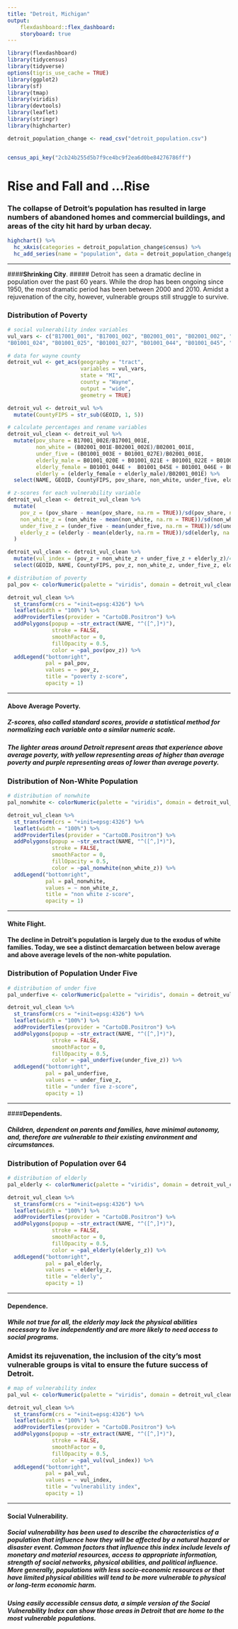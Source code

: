 ```yaml
---
title: "Detroit, Michigan"
output: 
    flexdashboard::flex_dashboard:
    storyboard: true 
---
```


```r

library(flexdashboard)
library(tidycensus)
library(tidyverse)
options(tigris_use_cache = TRUE)
library(ggplot2)
library(sf)
library(tmap)
library(viridis)
library(devtools)
library(leaflet)
library(stringr)
library(highcharter)

detroit_population_change <- read_csv("detroit_population.csv")


census_api_key("2cb24b255d5b7f9ce4bc9f2ea6d0be84276786ff")
```
Rise and Fall and ...Rise {.storyboard}
==========================================================================================

### The collapse of Detroit's population has resulted in large numbers of abandoned homes and commercial buildings, and areas of the city hit hard by urban decay. 

```r

highchart() %>%
  hc_xAxis(categories = detroit_population_change$census) %>%
  hc_add_series(name = "population", data = detroit_population_change$population)

```  

*** 
####__Shrinking City__. 
##### Detroit has seen a dramatic decline in population over the past 60 years. While the drop has been ongoing since 1950, the most dramatic period has been between 2000 and 2010. Amidst a rejuvenation of the city, however, vulnerable groups still struggle to survive. 
  


### Distribution of Poverty 

```r
# social vulnerability index variables
vul_vars <- c("B17001_001", "B17001_002", "B02001_001", "B02001_002", "B01001_003", "B01001_020", "B01001_021", "B01001_022", "B01001_023",
"B01001_024", "B01001_025", "B01001_027", "B01001_044", "B01001_045", "B01001_046", "B01001_047", "B01001_048", "B01001_049")

# data for wayne county
detroit_vul <- get_acs(geography = "tract", 
                       variables = vul_vars,
                       state = "MI",
                       county = "Wayne", 
                       output = "wide",
                       geometry = TRUE)

detroit_vul <- detroit_vul %>%
  mutate(CountyFIPS = str_sub(GEOID, 1, 5))

# calculate percentages and rename variables
detroit_vul_clean <- detroit_vul %>%
  mutate(pov_share = B17001_002E/B17001_001E,
         non_white = (B02001_001E-B02001_002E)/B02001_001E,
         under_five = (B01001_003E + B01001_027E)/B02001_001E,
         elderly_male = B01001_020E + B01001_021E + B01001_022E + B01001_023E + B01001_024E + B01001_025E,
         elderly_female = B01001_044E +  B01001_045E + B01001_046E + B01001_047E + B01001_048E + B01001_049E,
         elderly = (elderly_female + elderly_male)/B02001_001E) %>%
  select(NAME, GEOID, CountyFIPS, pov_share, non_white, under_five, elderly)

# z-scores for each vulnerability variable
detroit_vul_clean <- detroit_vul_clean %>%
  mutate(
    pov_z = (pov_share - mean(pov_share, na.rm = TRUE))/sd(pov_share, na.rm = TRUE),
    non_white_z = (non_white - mean(non_white, na.rm = TRUE))/sd(non_white, na.rm = TRUE),
    under_five_z = (under_five - mean(under_five, na.rm = TRUE))/sd(under_five, na.rm = TRUE),
    elderly_z = (elderly - mean(elderly, na.rm = TRUE))/sd(elderly, na.rm = TRUE)
  )

detroit_vul_clean <- detroit_vul_clean %>%
  mutate(vul_index = (pov_z + non_white_z + under_five_z + elderly_z)/4) %>%
  select(GEOID, NAME, CountyFIPS, pov_z, non_white_z, under_five_z, elderly_z, vul_index)

# distribution of poverty
pal_pov <- colorNumeric(palette = "viridis", domain = detroit_vul_clean$pov_z)

detroit_vul_clean %>%
  st_transform(crs = "+init=epsg:4326") %>%
  leaflet(width = "100%") %>%
  addProviderTiles(provider = "CartoDB.Positron") %>%
  addPolygons(popup = ~str_extract(NAME, "^([^,]*)"),
              stroke = FALSE,
              smoothFactor = 0,
              fillOpacity = 0.5,
              color = ~pal_pov(pov_z)) %>%
  addLegend("bottomright",
            pal = pal_pov,
            values = ~ pov_z,
            title = "poverty z-score",
            opacity = 1)
```

*** 
#### __Above Average Poverty.__  

##### Z-scores, also called standard scores, provide a statistical method for normalizing each variable onto a similar numeric scale.  

##### The lighter areas around Detroit represent areas that experience above average poverty, with yellow representing areas of higher than average poverty and purple representing areas of lower than average poverty. 
  
  
### Distribution of Non-White Population
```r

# distribution of nonwhite
pal_nonwhite <- colorNumeric(palette = "viridis", domain = detroit_vul_clean$non_white_z)

detroit_vul_clean %>%
  st_transform(crs = "+init=epsg:4326") %>%
  leaflet(width = "100%") %>%
  addProviderTiles(provider = "CartoDB.Positron") %>%
  addPolygons(popup = ~str_extract(NAME, "^([^,]*)"),
              stroke = FALSE,
              smoothFactor = 0,
              fillOpacity = 0.5,
              color = ~pal_nonwhite(non_white_z)) %>%
  addLegend("bottomright",
            pal = pal_nonwhite,
            values = ~ non_white_z,
            title = "non white z-score",
            opacity = 1)
```

*** 
#### __White Flight.__

#### The decline in Detroit's population is largely due to the exodus of white families. Today, we see a distinct demarcation between below average and above average levels of the non-white population.   

  
### Distribution of Population Under Five 
```r

# distribution of under five
pal_underfive <- colorNumeric(palette = "viridis", domain = detroit_vul_clean$under_five_z)

detroit_vul_clean %>%
  st_transform(crs = "+init=epsg:4326") %>%
  leaflet(width = "100%") %>%
  addProviderTiles(provider = "CartoDB.Positron") %>%
  addPolygons(popup = ~str_extract(NAME, "^([^,]*)"),
              stroke = FALSE,
              smoothFactor = 0,
              fillOpacity = 0.5,
              color = ~pal_underfive(under_five_z)) %>%
  addLegend("bottomright",
            pal = pal_underfive,
            values = ~ under_five_z,
            title = "under five z-score",
            opacity = 1)
```

*** 
####__Dependents.__ 

##### Children, dependent on parents and families, have minimal autonomy, and, therefore are vulnerable to their existing environment and circumstances. 
  
  
### Distribution of Population over 64
```r

# distribution of elderly
pal_elderly <- colorNumeric(palette = "viridis", domain = detroit_vul_clean$elderly_z)

detroit_vul_clean %>%
  st_transform(crs = "+init=epsg:4326") %>%
  leaflet(width = "100%") %>%
  addProviderTiles(provider = "CartoDB.Positron") %>%
  addPolygons(popup = ~str_extract(NAME, "^([^,]*)"),
              stroke = FALSE,
              smoothFactor = 0,
              fillOpacity = 0.5,
              color = ~pal_elderly(elderly_z)) %>%
  addLegend("bottomright",
            pal = pal_elderly,
            values = ~ elderly_z,
            title = "elderly",
            opacity = 1)
```

**** 
#### __Dependence.__

##### While not true for all, the elderly may lack the physical abilities necessary to live independently and are more likely to need access to social programs. 

  
### Amidst its rejuvenation, the inclusion of the city's most vulnerable groups is vital to ensure the future success of Detroit.  
```r

# map of vulnerability index 
pal_vul <- colorNumeric(palette = "viridis", domain = detroit_vul_clean$vul_index)

detroit_vul_clean %>%
  st_transform(crs = "+init=epsg:4326") %>%
  leaflet(width = "100%") %>%
  addProviderTiles(provider = "CartoDB.Positron") %>%
  addPolygons(popup = ~str_extract(NAME, "^([^,]*)"),
              stroke = FALSE,
              smoothFactor = 0,
              fillOpacity = 0.5,
              color = ~pal_vul(vul_index)) %>%
  addLegend("bottomright",
            pal = pal_vul,
            values = ~ vul_index,
            title = "vulnerability index",
            opacity = 1)
```

*** 
#### __Social Vulnerability.__ 
##### Social vulnerability has been used to describe the characteristics of a population that influence how they will be affected by a natural hazard or disaster event. Common factors that influence this index include levels of monetary and material resources, access to appropriate information, strength of social networks, physical abilities, and political influence. More generally, populations with less socio-economic resources or that have limited physical abilities will tend to be more vulnerable to physical or long-term economic harm. 

##### Using easily accessible census data, a simple version of the Social Vulnerability Index can show those areas in Detroit that are home to the most vulnerable populations. 







